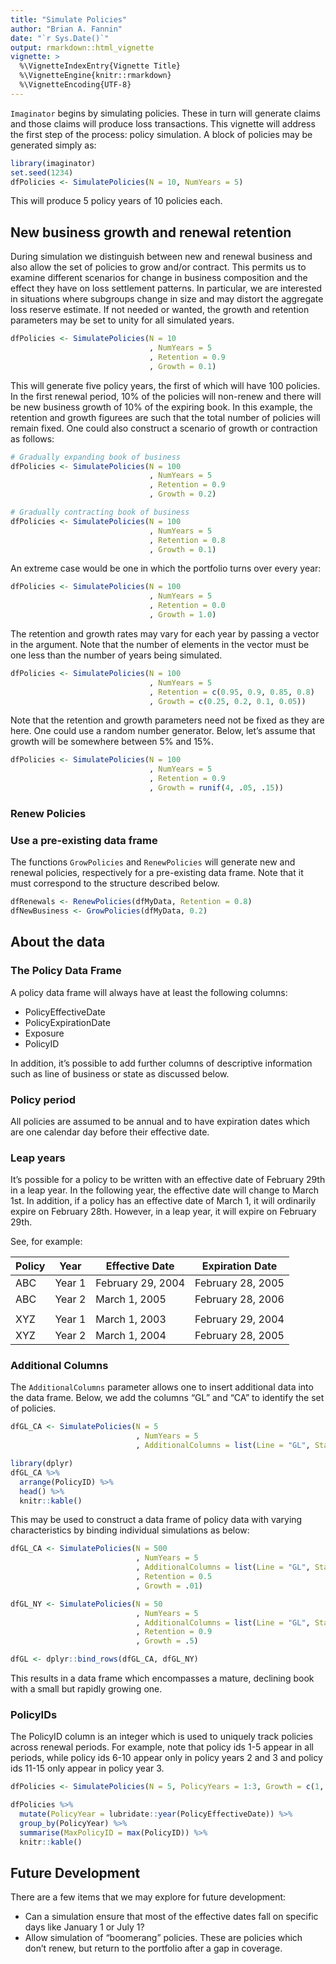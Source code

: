 ```yaml
---
title: "Simulate Policies"
author: "Brian A. Fannin"
date: "`r Sys.Date()`"
output: rmarkdown::html_vignette
vignette: >
  %\VignetteIndexEntry{Vignette Title}
  %\VignetteEngine{knitr::rmarkdown}
  %\VignetteEncoding{UTF-8}
---
```


`Imaginator` begins by simulating policies. These in turn will generate claims and those claims will produce loss transactions. This vignette will address the first step of the process: policy simulation. A block of policies may be generated simply as:

```r
library(imaginator)
set.seed(1234)
dfPolicies <- SimulatePolicies(N = 10, NumYears = 5)
```

This will produce 5 policy years of 10 policies each.

## New business growth and renewal retention

During simulation we distinguish between new and renewal business and also allow the set of policies to grow and/or contract. This permits us to examine different scenarios for change in business composition and the effect they have on loss settlement patterns. In particular, we are interested in situations where subgroups change in size and may distort the aggregate loss reserve estimate. If not needed or wanted, the growth and retention parameters may be set to unity for all simulated years.

```r
dfPolicies <- SimulatePolicies(N = 10
                               , NumYears = 5
                               , Retention = 0.9
                               , Growth = 0.1)
```

This will generate five policy years, the first of which will have 100 policies. In the first renewal period, 10% of the policies will non-renew and there will be new business growth of 10% of the expiring book. In this example, the retention and growth figurees are such that the total number of policies will remain fixed. One could also construct a scenario of growth or contraction as follows:

```r
# Gradually expanding book of business
dfPolicies <- SimulatePolicies(N = 100
                               , NumYears = 5
                               , Retention = 0.9
                               , Growth = 0.2)

# Gradually contracting book of business
dfPolicies <- SimulatePolicies(N = 100
                               , NumYears = 5
                               , Retention = 0.8
                               , Growth = 0.1)
```

An extreme case would be one in which the portfolio turns over every year:

```r
dfPolicies <- SimulatePolicies(N = 100
                               , NumYears = 5
                               , Retention = 0.0
                               , Growth = 1.0)
```

The retention and growth rates may vary for each year by passing a vector in the argument. Note that the number of elements in the vector must be one less than the number of years being simulated.

```r
dfPolicies <- SimulatePolicies(N = 100
                               , NumYears = 5
                               , Retention = c(0.95, 0.9, 0.85, 0.8)
                               , Growth = c(0.25, 0.2, 0.1, 0.05))
```


Note that the retention and growth parameters need not be fixed as they are here. One could use a random number generator. Below, let's assume that growth will be somewhere between 5% and 15%.

```r
dfPolicies <- SimulatePolicies(N = 100
                               , NumYears = 5
                               , Retention = 0.9
                               , Growth = runif(4, .05, .15))
```

### Renew Policies


### Use a pre-existing data frame

The functions `GrowPolicies` and `RenewPolicies` will generate new and renewal policies, respectively for a pre-existing data frame. Note that it must correspond to the structure described below.

```r
dfRenewals <- RenewPolicies(dfMyData, Retention = 0.8)
dfNewBusiness <- GrowPolicies(dfMyData, 0.2)
```

## About the data

### The Policy Data Frame

A policy data frame will always have at least the following columns:

* PolicyEffectiveDate
* PolicyExpirationDate
* Exposure
* PolicyID

In addition, it's possible to add further columns of descriptive information such as line of business or state as discussed below.

### Policy period

All policies are assumed to be annual and to have expiration dates which are one calendar day before their effective date. 

### Leap years

It's possible for a policy to be written with an effective date of February 29th in a leap year. In the following year, the effective date will change to March 1st. In addition, if a policy has an effective date of March 1, it will ordinarily expire on February 28th. However, in a leap year, it will expire on February 29th.

See, for example:

| Policy | Year    | Effective Date    | Expiration Date     |
| ------ | ------- | ----------------- | ------------------- |
| ABC    | Year 1  | February 29, 2004 | February 28, 2005   |
| ABC    | Year 2  | March 1, 2005     | February 28, 2006   |
|        |         |                   |                     |
| XYZ    | Year 1  | March 1, 2003     | February 29, 2004   |
| XYZ    | Year 2  | March 1, 2004     | February 28, 2005   |

### Additional Columns

The `AdditionalColumns` parameter allows one to insert additional data into the data frame. Below, we add the columns "GL" and "CA" to identify the set of policies.

```r
dfGL_CA <- SimulatePolicies(N = 5
                            , NumYears = 5
                            , AdditionalColumns = list(Line = "GL", State = "CA"))
```

```r
library(dplyr)
dfGL_CA %>% 
  arrange(PolicyID) %>% 
  head() %>% 
  knitr::kable()
```

This may be used to construct a data frame of policy data with varying characteristics by binding individual simulations as below:

```r
dfGL_CA <- SimulatePolicies(N = 500
                            , NumYears = 5
                            , AdditionalColumns = list(Line = "GL", State = "CA")
                            , Retention = 0.5
                            , Growth = .01)

dfGL_NY <- SimulatePolicies(N = 50
                            , NumYears = 5
                            , AdditionalColumns = list(Line = "GL", State = "NY")
                            , Retention = 0.9
                            , Growth = .5)

dfGL <- dplyr::bind_rows(dfGL_CA, dfGL_NY)
```

This results in a data frame which encompasses a mature, declining book with a small but rapidly growing one.

### PolicyIDs

The PolicyID column is an integer which is used to uniquely track policies across renewal periods. For example, note that policy ids 1-5 appear in all periods, while policy ids 6-10 appear only in policy years 2 and 3 and policy ids 11-15 only appear in policy year 3.

```r
dfPolicies <- SimulatePolicies(N = 5, PolicyYears = 1:3, Growth = c(1, 0.5))
```

```r
dfPolicies %>% 
  mutate(PolicyYear = lubridate::year(PolicyEffectiveDate)) %>% 
  group_by(PolicyYear) %>% 
  summarise(MaxPolicyID = max(PolicyID)) %>% 
  knitr::kable()
```


## Future Development

There are a few items that we may explore for future development:

* Can a simulation ensure that most of the effective dates fall on specific days like January 1 or July 1?
* Allow simulation of "boomerang" policies. These are policies which don't renew, but return to the portfolio after a gap in coverage.
